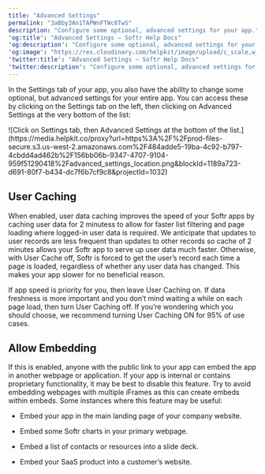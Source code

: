 ```yaml
---
title: "Advanced Settings"
permalink: "3aBby3An1TAPWnFTWc8TwS"
description: "Configure some optional, advanced settings for your app."
'og:title': "Advanced Settings – Softr Help Docs"
'og:description': "Configure some optional, advanced settings for your app."
'og:image': "https://res.cloudinary.com/helpkit/image/upload/c_scale,w_700,q_auto/v1674219840/softrdocs_meta_OG_Image_Url_258f31c013.png"
'twitter:title': "Advanced Settings – Softr Help Docs"
'twitter:description': "Configure some optional, advanced settings for your app."
---
```

In the Settings tab of your app, you also have the ability to change some optional, but advanced settings for your entire app. You can access these by clicking on the Settings tab on the left, then clicking on Advanced Settings at the very bottom of the list:
<Frame caption="Click on Settings tab, then Advanced Settings at the bottom of the list.">![Click on Settings tab, then Advanced Settings at the bottom of the list.](https://media.helpkit.co/proxy?url=https%3A%2F%2Fprod-files-secure.s3.us-west-2.amazonaws.com%2F484adde5-19ba-4c92-b797-4cbdd4ad462b%2F156bb06b-9347-4707-9104-959f51290418%2Fadvanced_settings_location.png&blockId=1189a723-d691-80f7-b434-dc7f6b7cf9c8&projectId=1032)</Frame>

## User Caching

When enabled, user data caching improves the speed of your Softr apps by caching user data for 2 minutess to allow for faster list filtering and page loading where logged-in user data is required. We anticipate that updates to user records are less frequent than updates to other records so cache of 2 minutes allows your Softr app to serve up user data much faster. Otherwise, with User Cache off, Softr is forced to get the user’s record each time a page is loaded, regardless of whether any user data has changed. This makes your app slower for no beneficial reason.

If app speed is priority for you, then leave User Caching on. If data freshness is more important and you don’t mind waiting a while on each page load, then turn User Caching off. If you’re wondering which you should choose, we recommend turning User Caching ON for 95% of use cases.

## Allow Embedding

If this is enabled, anyone with the public link to your app can embed the app in another webpage or application. If your app is internal or contains proprietary functionality, it may be best to disable this feature. Try to avoid embedding webpages with multiple iFrames as this can create embeds within embeds. Some instances where this feature may be useful:

* Embed your app in the main landing page of your company website.

* Embed some Softr charts in your primary webpage.

* Embed a list of contacts or resources into a slide deck.

* Embed your SaaS product into a customer’s website.